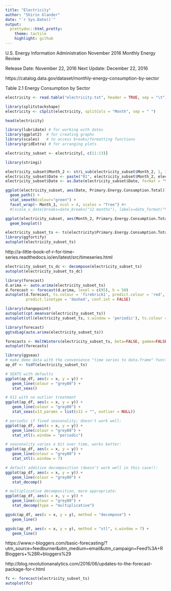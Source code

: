 ```yaml
---
title: "Electricity"
author: "Shirin Glander"
date: "`r Sys.Date()`"
output:
  prettydoc::html_pretty:
    theme: tactile
    highlight: github
---
```


U.S. Energy Information Administration
November 2016 Monthly Energy Review

Release Date: November 22, 2016
Next Update: December 22, 2016

https://catalog.data.gov/dataset/monthly-energy-consumption-by-sector

Table 2.1 Energy Consumption by Sector

```r
electricity <- read.table("electricity.txt", header = TRUE, sep = "\t")

library(splitstackshape)
electricity <- cSplit(electricity, splitCols = "Month", sep = " ")

head(electricity)
```

```r
library(lubridate) # for working with dates
library(ggplot2)  # for creating graphs
library(scales)   # to access breaks/formatting functions
library(gridExtra) # for arranging plots

electricity_subset <- electricity[, c(11:13)]

library(stringi)

electricity_subset$Month_2 <- stri_sub(electricity_subset$Month_2, 1, 3)
electricity_subset$Date <- paste("01", electricity_subset$Month_2, electricity_subset$Month_1, sep = "-")
electricity_subset$Date <- as.Date(electricity_subset$Date, format = "%d-%b-%Y")

ggplot(electricity_subset, aes(Date, Primary.Energy.Consumption.Total)) +
  geom_path() +
  stat_smooth(colour="green") +
  facet_wrap(~ Month_1, ncol = 4, scales = "free") #+
  #(scale_x_date(breaks=date_breaks("12 months"), labels=date_format("%Y-%m-%d")))
```

```r
ggplot(electricity_subset, aes(Month_2, Primary.Energy.Consumption.Total)) +
  geom_boxplot()
```

```r
electricity_subset_ts <- ts(electricity$Primary.Energy.Consumption.Total, frequency = 12, start =  c(1973, 1))
library(ggfortify)
autoplot(electricity_subset_ts)
```

http://a-little-book-of-r-for-time-series.readthedocs.io/en/latest/src/timeseries.html

```r
electricity_subset_ts_dc <- decompose(electricity_subset_ts)
autoplot(electricity_subset_ts_dc)
```


```r
library(forecast)
d.arima <- auto.arima(electricity_subset_ts)
d.forecast <- forecast(d.arima, level = c(95), h = 50)
autoplot(d.forecast, ts.colour = 'firebrick1', predict.colour = 'red',
         predict.linetype = 'dashed', conf.int = FALSE)
```


```r
library(changepoint)
autoplot(cpt.meanvar(electricity_subset_ts))
autoplot(stl(electricity_subset_ts, s.window = 'periodic'), ts.colour = 'blue')
```

```r
library(forecast)
ggtsdiag(auto.arima(electricity_subset_ts))
```

```r
forecasts <- HoltWinters(electricity_subset_ts, beta=FALSE, gamma=FALSE)
autoplot(forecasts)
```

```r
library(ggseas)
# make demo data with the convenience "time series to data.frame" function tsdf()
ap_df <- tsdf(electricity_subset_ts)

# SEATS with defaults
ggplot(ap_df, aes(x = x, y = y)) +
   geom_line(colour = "grey80") +
   stat_seas()

# X11 with no outlier treatment
ggplot(ap_df, aes(x = x, y = y)) +
   geom_line(colour = "grey80") +
   stat_seas(x13_params = list(x11 = "", outlier = NULL))

# periodic if fixed seasonality; doesn't work well:
ggplot(ap_df, aes(x = x, y = y)) +
   geom_line(colour = "grey80") +
   stat_stl(s.window = "periodic")

# seasonality varies a bit over time, works better:
ggplot(ap_df, aes(x = x, y = y)) +
   geom_line(colour = "grey80") +
   stat_stl(s.window = 7)

# default additive decomposition (doesn't work well in this case!):
ggplot(ap_df, aes(x = x, y = y)) +
   geom_line(colour = "grey80") +
   stat_decomp()

# multiplicative decomposition, more appropriate:
ggplot(ap_df, aes(x = x, y = y)) +
   geom_line(colour = "grey80") +
   stat_decomp(type = "multiplicative")

ggsdc(ap_df, aes(x = x, y = y), method = "decompose") +
   geom_line()

ggsdc(ap_df, aes(x = x, y = y), method = "stl", s.window = 7) +
   geom_line()
```

https://www.r-bloggers.com/basic-forecasting/?utm_source=feedburner&utm_medium=email&utm_campaign=Feed%3A+RBloggers+%28R+bloggers%29

http://blog.revolutionanalytics.com/2016/06/updates-to-the-forecast-package-for-r.html

```r
fc <- forecast(electricity_subset_ts)
autoplot(fc)
```
